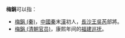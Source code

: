 '''梅鋗'''可以指：
* [[梅鋗_(秦)|梅鋗 (秦)]]，[[中國|中國]][[秦|秦]]末[[漢|漢]]初人，[[長沙王|長沙王]][[吳芮|吳芮]]部將。
* [[梅鋗_(清朝官员)|梅鋗 (清朝官员)]]，康熙年间的[[福建巡抚|福建巡抚]]。
{{disambig|Cat=二字梅姓人名消歧义}}